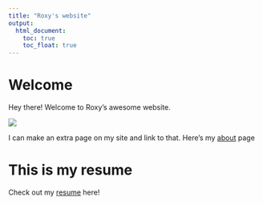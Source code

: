 ```yaml
---
title: "Roxy's website"
output: 
  html_document:
    toc: true
    toc_float: true
---
```


# Welcome

Hey there! Welcome to Roxy's awesome website.

![](https://media.giphy.com/media/drXGoW1iudhKw/giphy.gif)

I can make an extra page on my site and link to that. Here's my [about](about.html) page

# This is my resume

Check out my [resume](https://drive.google.com/file/d/1y5yy_k76UwawZOF9VNUXKATYYhDeWXwx/view) here!